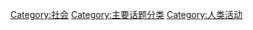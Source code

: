 {{细分|Z}}

{{Catnav|頁面分類|社会}}


{{portal|政治}}
{{Commonscat|Politics}}
{{Catmore}}

[[Category:社会|Category:社会]]
[[Category:主要话题分类|Category:主要话题分类]]
[[Category:人类活动|Category:人类活动]]